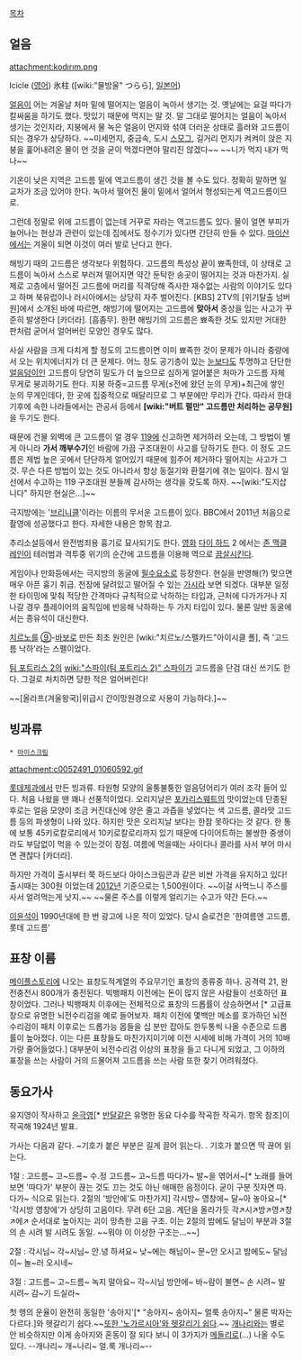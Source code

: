 [[목차]]
== 얼음 ==
attachment:kodırım.png

lcicle ([[영어]])
氷柱 ([wiki:"물방울" つらら], [[일본어]])

[[얼음]]이 어는 겨울날 처마 밑에 떨어지는 얼음이 녹아서 생기는 것. 옛날에는 요걸 따다가 칼싸움을 하기도 했다. 맛있기 때문에 먹지는 말 것. 말 그대로 떨어지는 얼음이 녹아서 생기는 것인지라, 지붕에서 물 녹은 얼음이 먼지와 섞여 더러운 상태로 흘러와 고드름이 되는 경우가 상당하다. ~~미세먼지, 중금속, 도시 [[스모그]], 길거리 먼지가 켜켜이 앉은 지붕을 훑어내려온 물이 언 것을 굳이 먹겠다면야 말리진 않겠다~~ ~~니가 먹지 내가 먹나~~

기온이 낮은 지역은 고드름 밑에 역고드름이 생긴 것을 볼 수도 있다. 정확히 말하면 일교차가 조금 있어야 한다. 녹아서 떨어진 물이 밑에서 얼어서 형성되는게 역고드름이므로.

그런데 정말로 위에 고드름이 없는데 거꾸로 자라는 역고드름도 있다. 물이 얼면 부피가 늘어나는 현상과 관련이 있는데 집에서도 정수기가 있다면 간단히 만들 수 있다. [[마이산]]에서는 겨울이 되면 이것이 여러 발로 난다고 한다.

해빙기 때의 고드름은 생각보다 위험하다. 고드름의 특성상 끝이 뾰족한데, 이 상태로 고드름이 녹아서 스스로 부러져 떨어지면 약간 둔탁한 송곳이 떨어지는 것과 마찬가지. 실제로 고층에서 떨어진 고드름에 머리를 직격당해 즉사한 재수없는 사람의 이야기도 있다고 하며 북유럽이나 러시아에서는 상당히 자주 벌어진다. [KBS] 2TV의 [위기탈출 넘버원]에서 소개된 바에 따르면, 해빙기에 떨어지는 고드름에 '''맞아서''' 중상을 입는 사고가 꾸준히 발생한다 [카더라]. [흠좀무]. 한편 해빙기의 고드름은 뾰족한 것도 있지만 거대한 판처럼 굳어서 얼어버린 모양인 경우도 많다.

사실 사람을 크게 다치게 할 정도의 고드름이면 이미 뾰족한 것이 문제가 아니라 중량에서 오는 위치에너지가 더 큰 문제다. 어느 정도 공기층이 있는 [[눈]]보다도 투명하고 단단한 [[얼음]]덩이인 고드름이 당연히 밀도가 더 높으므로 심하게 얼어붙은 처마가 고드름 자체 무게로 붕괴하기도 한다. 지붕 하중=고드름 무게(≤전에 왔던 눈의 무게)+최근에  쌓인 눈의 무게인데다, 한 곳에 집중적으로 매달리므로 그 부분에만 무리가 간다. 따라서 한대 기후에 속한 나라들에서는 관공서 등에서 '''[wiki:"버트 펄만" 고드름만 처리하는 공무원]'''을 두기도 한다.

때문에 건물 외벽에 큰 고드름이 얼 경우 [[119]]에 신고하면 제거하러 오는데, 그 방법이 별게 아니라 '''가서 깨부수기'''인 바람에 가끔 구조대원이 사고를 당하기도 한다. 이 정도 고드름은 제법 높은 곳에서 단단하게 얼어있기 때문에 힘주어 제거하다 떨어지는 사고가 그것. 무슨 다른 방법이 있는 것도 아니라서 항상 동절기와 환절기에 겪는 일이다. 잠시 일선에서 수고하는 119 구조대원 분들께 감사하는 생각을 갖도록 하자. ~~[wiki:"도지삽니다" 하지만 현실은...]~~

극지방에는 '[[브리니클]]'이라는 이름의 무서운 고드름이 있다. BBC에서 2011년 처음으로 촬영에 성공했다고 한다. 자세한 내용은 항목 참고.

추리소설등에서 완전범죄용 흉기로 묘사되기도 한다. [[영화]] [[다이 하드]] 2 에서는 [[존 맥클레인]]이 테러범과 격투중 위기의 순간에 고드름을 이용해 역으로 [[끔살]]시킨다.

게임이나 만화등에서는 극지방의 동굴에 [[필수요소]]로 등장한다. 현실을 반영해(?) 맞으면 매우 아픈 흉기 취급. 천장에 달려있고 떨어질 수 있는 [[가시]]라 보면 되겠다. 대부분 일정한 타이밍에 맞춰 적당한 간격마다 규칙적으로 낙하하는 타입과, 근처에 다가가거나 지나갈 경우 플레이어의 움직임에 반응해 낙하하는 두 가지 타입이 있다. 물론 일반 동굴에서는 종유석이 대신한다.

[[치르노]]를 [[⑨]]-[[바보]]로 만든 최초 원인은 [wiki:"치르노/스펠카드"아이시클 폴], 즉 '고드름 낙하'라는 스펠이었다.

[[팀 포트리스 2]]의 [[wiki:"스파이(팀 포트리스 2)" 스파이]]가 고드름을 단검 대신 쓰기도 한다. 그걸로 처치하면 당한 적은 얼어버린다!

~~[올라프(겨울왕국)|위급시 간이망원경으로 사용이 가능하다.]~~

== 빙과류 ==
 * [[아이스크림]]

attachment:c0052491_01060592.gif

[[롯데제과]]에서 만든 빙과류. 타원형 모양의 울퉁불퉁한 얼음덩어리가 여러 조각 들어 있다. 처음 나왔을 땐 꽤나 선풍적이었다. 오리지날은 [[포카리스웨트]]의 맛이었는데 단종된 후로는 얼음 모양이 조금 커진대신에 양은 줄고 과즙을 넣었다는 색 고드름, 콜라맛 고드름 등의 파생형이 나와 있다. 하지만 맛은 오리지날 보다는 한참 못하다는 것 같다. 한 통에 보통 45키로칼로리에서 10키로칼로리까지 있기 때문에 다이어트하는 불쌍한 중생이라도 부담없이 먹을 수 있는것이 장점. 여름에 먹을때는 사이다나 콜라를 사서 부어 마시면 괜찮다 [카더라].

하지만 가격이 출시부터 쭉 하드보다 아이스크림콘과 같은 비싼 가격을 유지하고 있다! 출시때는 300원 이었는데 [[2012년]] 기준으로는 1,500원이다. ~~이걸 사먹느니 주스를 사서 얼려먹는게 낫지.~~ ~~물론 주스를 이렇게 얼리기는 수고가 약간 든다.~~

[[이윤석]]이 1990년대에 한 번 광고에 나온 적이 있었다. 당시 슬로건은 '한여름엔 고드름, 롯데 고드름'

== 표창 이름 ==
[[메이플스토리]]에 나오는 표창도적계열의 주요무기인 표창의 종류중 하나. 공격력 21, 완전충전시 800개가 충전된다. 빅뱅패치 이전에는 돈이 많지 않은 사람들이 선호하던 표창이었다. 그러나 빅뱅패치 이후에는 전체적으로 표창의 드롭률이 상승하면서 [* 고급표창으로 유명한 뇌전수리검을 예로 들어보자. 패치 이전에 몇백만 메소를 호가하던 뇌전수리검이 패치 이후로는 드롭가능 몹들을 십 분만 잡아도 한두통씩 나올 수준으로 드롭률이 높아졌다. 이는 다른 표창들도 마찬가지이기에 이전 시세에 비해 가격이 거의 10배 가량 줄어들었다.] 대부분이 뇌전수리검 이상의 표창을 들고 다니게 되었고, 그 이하의 표창을 쓰는 사람이 거의 드물어져 고드름을 쓰는 사람 또한 찾기 어려워졌다.

== 동요가사 ==
유지영이 작사하고 [[윤극영]][* [[반달]]같은 유명한 동요 다수를 작곡한 작곡가. 항목 참조]이 작곡해 1924년 발표.

가사는 다음과 같다.
~기호가 붙은 부분은 길게 끌어 읽는다.
. 기호가 붙으면 딱 끊어 읽는다.

1절 : 고드름~ 고~드름~ 수.정 고드름~
고~드름 따다가~ 발~을 엮어서~[* 노래를 들어보면 '따다가' 부분이 끊는 것도 끄는 것도 아닌 애매한 음정이다. 굳이 구분 짓자면 따.다가~ 식으로 읽는다. 2절의 '방안에'도 마찬가지]
각시방~ 영창에~ 달~아 놓아요~[* '각시방 영창에'가 상당히 고음이다. 무려 6단 고음. 계단을 올라가듯 각↗시↗방↗영↗창↗에↗ 순서대로 높아지는 괴이 망측한 고음 구조. 이는 2절의 밤에도 달님이 부분과 3절의 손 시려 발 시려도 동일. ~~뭐야 이 이상한 구조는...~~]

2절 : 각시님~ 각~시님~ 안.녕 하셔요~
낮~에는 해님이~ 문~안 오시고
밤에도~ 달님이~ 놀~러 오시네~

3절 : 고드름~ 고~드름~ 녹지 말아요~
각~시님 방안에~ 바~람이 불면~
손 시려~ 발 시려~ 감~기 드실라~

첫 행의 운율이 완전히 동일한 '송아지'[* "송아지~ 송아지~ 얼룩 송아지~" 물론 박자는 다르다.]와 헷갈리기 쉽다.~~[[박명수의 어떤가요|또한 '노가르시아'와 헷갈리기 쉽다]].~~ [[개나리]]와는 별로 안 비슷하지만 이게 송아지와 혼동이 잘 되다 보니 이 3가지가 [[메들리]]로(…) 나올 수도 있다. --개나리~ 개~나리~ 얼.룩 개나리~--
